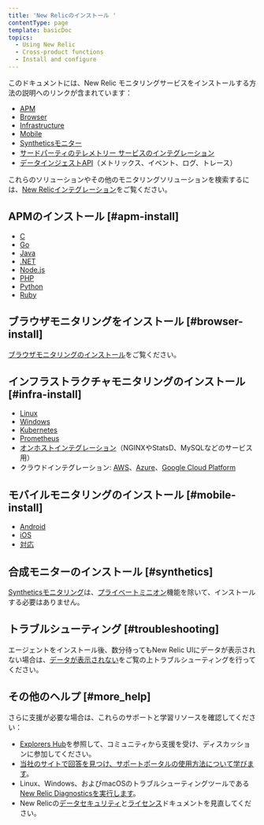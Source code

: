 ```yaml
---
title: 'New Relicのインストール '
contentType: page
template: basicDoc
topics:
  - Using New Relic
  - Cross-product functions
  - Install and configure
---
```


このドキュメントには、New Relic モニタリングサービスをインストールする方法の説明へのリンクが含まれています：

* [APM](#apm-install)
* [Browser](#browser-install)
* [Infrastructure](#infra-install)
* [Mobile](#mobile-install)
* [Syntheticsモニター](#synthetics)
* [サードパーティのテレメトリー サービスのインテグレーション](/docs/data-ingest-apis/get-data-new-relic/new-relic-sdks/telemetry-sdks-send-custom-telemetry-data-new-relic#external-data)
* [データインジェストAPI](/docs/data-ingest-apis/get-data-new-relic/getting-started/introduction-new-relic-data-ingest-apis-sdks)（メトリックス、イベント、ログ、トレース）

これらのソリューションやその他のモニタリングソリューションを検索するには、[New Relicインテグレーション](https://newrelic.com/integrations)をご覧ください。

## APMのインストール [#apm-install]

* [C](/docs/agents/c-sdk/install-configure/install-c-sdk-compile-link-your-code)
* [Go](/docs/agents/go-agent/get-started/get-new-relic-go)
* [Java](/docs/agents/java-agent/installation/install-java-agent)
* [.NET](/docs/agents/net-agent/installation/install-enable-new-relic-net-agent)
* [Node.js](/docs/agents/nodejs-agent/installation-configuration/install-maintain-nodejs)
* [PHP](/docs/agents/php-agent/installation/php-agent-installation-overview)
* [Python](/docs/agents/python-agent/installation)
* [Ruby](/docs/agents/ruby-agent/installation-configuration/ruby-agent-installation)

## ブラウザモニタリングをインストール [#browser-install]

[ブラウザモニタリングのインストール](/docs/browser/new-relic-browser/installation/install-new-relic-browser-agent)をご覧ください。

## インフラストラクチャモニタリングのインストール [#infra-install]

* [Linux](/docs/infrastructure/new-relic-infrastructure/installation/install-infrastructure-linux)
* [Windows](/docs/infrastructure/new-relic-infrastructure/installation/install-infrastructure-windows-server)
* [Kubernetes](/docs/integrations/kubernetes-integration/installation/kubernetes-installation-configuration)
* [Prometheus](/docs/integrations/prometheus-integrations)
* [オンホストインテグレーション](/docs/infrastructure/integrations/install-integrations-package)（NGINXやStatsD、MySQLなどのサービス用）
* クラウドインテグレーション: [AWS](/docs/infrastructure/amazon-integrations/getting-started/connect-aws-services-infrastructure)、[Azure](/docs/infrastructure/microsoft-azure-integrations/getting-started/activate-azure-integrations)、[Google Cloud Platform](/docs/integrations/google-cloud-platform-integrations/getting-started/connect-google-cloud-platform-services-infrastructure)

## モバイルモニタリングのインストール [#mobile-install]

* [Android](/docs/mobile-monitoring/mobile-monitoring-installation/getting-started/android-installation-configuration)
* [iOS](/docs/mobile-monitoring/mobile-monitoring-installation/getting-started/ios-installation-configuration)
* [対応](/docs/mobile-monitoring/new-relic-mobile-react-native/install-configure/install-mobile-react-native-agent)

## 合成モニターのインストール [#synthetics]

[Syntheticsモニタリング](/docs/synthetics)は、[プライベートミニオン](/docs/synthetics/new-relic-synthetics/private-locations/install-configure-private-minions)機能を除いて、インストールする必要はありません。

## トラブルシューティング [#troubleshooting]

エージェントをインストール後、数分待ってもNew Relic UIにデータが表示されない場合は、[データが表示されない](/docs/agents/manage-apm-agents/troubleshooting/not-seeing-data)をご覧の上トラブルシューティングを行ってください。

## その他のヘルプ [#more_help]

さらに支援が必要な場合は、これらのサポートと学習リソースを確認してください：

* [Explorers Hub](https://discuss.newrelic.com/)を参照して、コミュニティから支援を受け、ディスカッションに参加してください。
* [当社のサイトで回答を見つけ、サポートポータルの使用方法について学びます](/docs/using-new-relic/welcome-new-relic/get-started/find-help-use-support-portal)。
* Linux、Windows、およびmacOSのトラブルシューティングツールである[New Relic Diagnosticsを実行します](/docs/using-new-relic/cross-product-functions/troubleshooting/new-relic-diagnostics)。
* New Relicの[データセキュリティ](/docs/security)と[ライセンス](/docs/licenses)ドキュメントを見直してください。

